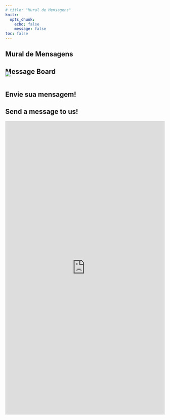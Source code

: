 ```yaml
---
# title: "Mural de Mensagens"
knitr:
  opts_chunk: 
    echo: false
    message: false
toc: false
---
```


::: {.content-visible when-profile="portugues"}
# Mural de Mensagens
:::


::: {.content-visible when-profile="english"}
# Message Board {#mm2}
:::

![](images/floral.jpg){.nolightbox fig-align="center" style="margin-top: -30px;"}


<div id="message-board" class="grid">


</div>


<script src="https://cdnjs.cloudflare.com/ajax/libs/PapaParse/5.4.1/papaparse.min.js"></script>


<script>


async function fetchCSVData(url) {
    const response = await fetch(url);
    const text = await response.text();
    
    const results = Papa.parse(text, {
        header: false,
        skipEmptyLines: true,
        dynamicTyping: false,
    });

    // Here the result will be an array of objects where each object represents a row from your CSV.
    // The keys in each object will correspond to the headers in your CSV.
    // You can adjust it to your needs. For instance:
    const data = results.data.slice(1).map(row => {
        return {
            username: row[1].trim(),
            message: row[3].trim(),
        };
    });

    return data;
}

function createMessageElement(messageData) {
    const messageElement = document.createElement('div');
    
    messageElement.classList.add('g-col-12');
    messageElement.classList.add('g-col-md-6');
    
    const innerDiv = document.createElement('div');
    innerDiv.classList.add('message');
    messageElement.appendChild(innerDiv);

    const usernameElement = document.createElement('span');
    usernameElement.classList.add('username');
    usernameElement.textContent = messageData.username;
    innerDiv.appendChild(usernameElement);

    const messageContentElement = document.createElement('p');
    messageContentElement.textContent = messageData.message;
    innerDiv.appendChild(messageContentElement);

    return messageElement;
}

async function initMessageBoard() {
    const csvUrl = 'https://docs.google.com/spreadsheets/d/e/2PACX-1vRWFesiPBWEnJDi61t0DR-m8emzaUgh1GPE031f6G4abji_Qg8UcPLIH980CUUQTtF6gpFtfNfHXJSP/pub?gid=1975612460&single=true&output=csv';
    const messages = await fetchCSVData(csvUrl);

    const messageBoard = document.getElementById('message-board');
    messages.forEach(message => {
        const messageElement = createMessageElement(message);
        messageBoard.appendChild(messageElement);
    });
}

initMessageBoard();


</script>






::: {.content-visible when-profile="portugues"}
## Envie sua mensagem!
:::


::: {.content-visible when-profile="english"}
## Send a message to us! 
:::

<iframe src="https://docs.google.com/forms/d/e/1FAIpQLScKZS2MiLQKVJvapOrgXqCi4KLYcw6R5pHR63uOftphTFJeEg/viewform?embedded=true" width="100%" height="924" frameborder="0" marginheight="0" marginwidth="0">Carregando…</iframe>

